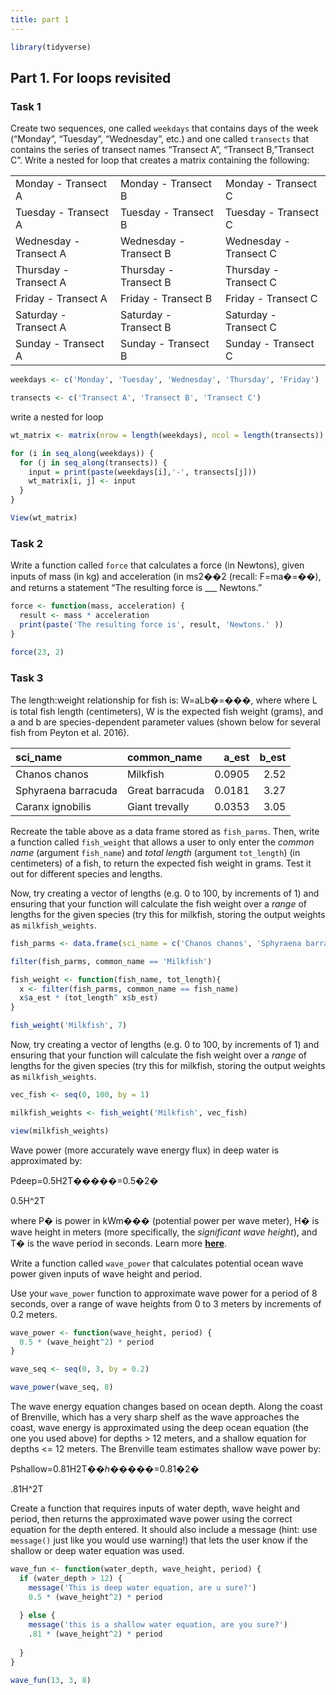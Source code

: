 ```yaml
---
title: part 1
---
```


```r
library(tidyverse)
```

## **Part 1. For loops revisited**

### **Task 1**

Create two sequences, one called `weekdays` that contains days of the week ("Monday", "Tuesday", "Wednesday", etc.) and one called `transects` that contains the series of transect names "Transect A", "Transect B,"Transect C". Write a nested for loop that creates a matrix containing the following:

|                        |                        |                        |
|:-----------------------|:-----------------------|:-----------------------|
| Monday - Transect A    | Monday - Transect B    | Monday - Transect C    |
| Tuesday - Transect A   | Tuesday - Transect B   | Tuesday - Transect C   |
| Wednesday - Transect A | Wednesday - Transect B | Wednesday - Transect C |
| Thursday - Transect A  | Thursday - Transect B  | Thursday - Transect C  |
| Friday - Transect A    | Friday - Transect B    | Friday - Transect C    |
| Saturday - Transect A  | Saturday - Transect B  | Saturday - Transect C  |
| Sunday - Transect A    | Sunday - Transect B    | Sunday - Transect C    |

```r
weekdays <- c('Monday', 'Tuesday', 'Wednesday', 'Thursday', 'Friday')

transects <- c('Transect A', 'Transect B', 'Transect C')

```

write a nested for loop

```r
wt_matrix <- matrix(nrow = length(weekdays), ncol = length(transects))

for (i in seq_along(weekdays)) {
  for (j in seq_along(transects)) {
    input = print(paste(weekdays[i],'-', transects[j]))
    wt_matrix[i, j] <- input
  }
}

View(wt_matrix)
```

### **Task 2**

Write a function called `force` that calculates a force (in Newtons), given inputs of mass (in kg) and acceleration (in ms2��2 (recall: F=ma�=��), and returns a statement "The resulting force is \_\_\_ Newtons."

```r
force <- function(mass, acceleration) {
  result <- mass * acceleration
  print(paste('The resulting force is', result, 'Newtons.' ))
}

force(23, 2)
```

### **Task 3**

The length:weight relationship for fish is: W=aLb�=���, where where L is total fish length (centimeters), W is the expected fish weight (grams), and a and b are species-dependent parameter values (shown below for several fish from Peyton et al. 2016).

| sci_name            | common_name     |  a_est | b_est |
|:--------------------|:----------------|-------:|------:|
| Chanos chanos       | Milkfish        | 0.0905 |  2.52 |
| Sphyraena barracuda | Great barracuda | 0.0181 |  3.27 |
| Caranx ignobilis    | Giant trevally  | 0.0353 |  3.05 |

Recreate the table above as a data frame stored as `fish_parms`. Then, write a function called `fish_weight` that allows a user to only enter the *common name* (argument `fish_name`) and *total length* (argument `tot_length`) (in centimeters) of a fish, to return the expected fish weight in grams. Test it out for different species and lengths.

Now, try creating a vector of lengths (e.g. 0 to 100, by increments of 1) and ensuring that your function will calculate the fish weight over a *range* of lengths for the given species (try this for milkfish, storing the output weights as `milkfish_weights`.

```r
fish_parms <- data.frame(sci_name = c('Chanos chanos', 'Sphyraena barracuda', 'Caranx ignobilis'), common_name = c('Milkfish', 'Great barracuda', 'Giant trevally'), a_est = c(0.0905, 0.0181, 0.0353), b_est = c(2.52, 3.27, 3.05))
```

```r
filter(fish_parms, common_name == 'Milkfish')
```

```r
fish_weight <- function(fish_name, tot_length){
  x <- filter(fish_parms, common_name == fish_name)
  x$a_est * (tot_length^ x$b_est)
}
```

```r
fish_weight('Milkfish', 7)
```

Now, try creating a vector of lengths (e.g. 0 to 100, by increments of 1) and ensuring that your function will calculate the fish weight over a *range* of lengths for the given species (try this for milkfish, storing the output weights as `milkfish_weights`.

```r
vec_fish <- seq(0, 100, by = 1)

milkfish_weights <- fish_weight('Milkfish', vec_fish)

view(milkfish_weights)
```

Wave power (more accurately wave energy flux) in deep water is approximated by:

Pdeep=0.5H2T�����=0.5�2�

0.5H\^2T

where P� is power in kWm��� (potential power per wave meter), H� is wave height in meters (more specifically, the *significant wave height*), and T� is the wave period in seconds. Learn more [**here**](https://en.wikipedia.org/wiki/Wave_power).

Write a function called `wave_power` that calculates potential ocean wave power given inputs of wave height and period.

Use your `wave_power` function to approximate wave power for a period of 8 seconds, over a range of wave heights from 0 to 3 meters by increments of 0.2 meters.

```r
wave_power <- function(wave_height, period) {
  0.5 * (wave_height^2) * period
}
```

```r
wave_seq <- seq(0, 3, by = 0.2)

wave_power(wave_seq, 8)
```

The wave energy equation changes based on ocean depth. Along the coast of Brenville, which has a very sharp shelf as the wave approaches the coast, wave energy is approximated using the deep ocean equation (the one you used above) for depths \> 12 meters, and a shallow equation for depths \<= 12 meters. The Brenville team estimates shallow wave power by:

Pshallow=0.81H2T��ℎ�����=0.81�2�

.81H\^2T

Create a function that requires inputs of water depth, wave height and period, then returns the approximated wave power using the correct equation for the depth entered. It should also include a message (hint: use `message()` just like you would use warning!) that lets the user know if the shallow or deep water equation was used.

```r
wave_fun <- function(water_depth, wave_height, period) {
  if (water_depth > 12) {
    message('This is deep water equation, are u sure?')
    0.5 * (wave_height^2) * period
    
  } else {
    message('this is a shallow water equation, are you sure?')
    .81 * (wave_height^2) * period
    
  }
}
```

```r
wave_fun(13, 3, 8)
```

